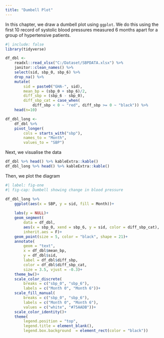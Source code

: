 ```yaml
---
title: "Dumbell Plot"
---
```


In this chapter, we draw a dumbell plot using `ggplot`. We do this using the first 10 record of
systolic blood pressures measured 6 months apart for a group of hypertensive patients.

```r
#| include: false
library(tidyverse)
```

```r
df_dbl <- 
    readxl::read_xlsx("C:/Dataset/SBPDATA.xlsx") %>% 
    janitor::clean_names() %>% 
    select(sid, sbp_0, sbp_6) %>% 
    drop_na() %>% 
    mutate(
        sid = paste0("GHA-", sid),
        mean_bp = (sbp_0 + sbp_6)/2,
        diff_sbp = (sbp_6 - sbp_0),
        diff_sbp_cat = case_when(
            diff_sbp < 0 ~ "red", diff_sbp >= 0 ~ "black")) %>% 
    head(n=10)

df_dbl_long <-  
    df_dbl %>% 
    pivot_longer(
        cols = starts_with("sbp"), 
        names_to = "Month", 
        values_to = "SBP")

```

Next, we visualise the data

```r
df_dbl %>% head() %>% kableExtra::kable()
df_dbl_long %>% head() %>% kableExtra::kable()
```

Then, we plot the diagram

```r
#| label: fig-one
#| fig-cap: Dumbell showing change in blood pressure

df_dbl_long %>% 
    ggplot(aes(x = SBP, y = sid, fill = Month))+
    
    labs(y = NULL)+
    geom_segment(
        data = df_dbl, 
        aes(x = sbp_0, xend = sbp_6, y = sid, color = diff_sbp_cat), 
        inherit.aes = F)+
    geom_point(size = 5, color = "black", shape = 21)+
    annotate(
        geom = "text",
        x = df_dbl$mean_bp, 
        y = df_dbl$sid, 
        label = df_dbl$diff_sbp,
        color = df_dbl$diff_sbp_cat,
        size = 3.5, vjust = -0.3)+
    theme_bw()+
    scale_color_discrete(
        breaks = c("sbp_0", "sbp_6"),
        labels = c("Month 0", "Month 6"))+
    scale_fill_manual(
        breaks = c("sbp_0", "sbp_6"),
        labels = c("Month 0", "Month 6"),
        values = c("white", "#75AADB"))+
    scale_color_identity()+
    theme(
        legend.position = "top", 
        legend.title = element_blank(), 
        legend.box.background  = element_rect(color = "black"))
```
